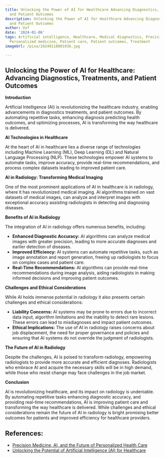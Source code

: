 ```yaml
---
title: Unlocking the Power of AI for Healthcare Advancing Diagnostics, Treatments,
  and Patient Outcomes
description: Unlocking the Power of AI for Healthcare Advancing Diagnostics, Treatments,
  and Patient Outcomes
author: Usf
date: '2024-01-06'
tags: Artificial intelligence, Healthcare, Medical diagnostics, Precision medicine,
  Personalized medicine, Patient care, Patient outcomes, Treatment
imageUrl: /pixa/20240118001936.jpg

---
```

## Unlocking the Power of AI for Healthcare: Advancing Diagnostics, Treatments, and Patient  Outcomes

**Introduction**

Artificial Intelligence (AI) is revolutionizing the healthcare industry, enabling advancements in diagnostics treatments, and patient outcomes. By automating repetitive tasks, enhancing diagnosis predicting health outcomes, and optimizing processes, AI is transforming the way healthcare is delivered.

**AI Technologies in Healthcare**

At  the heart of AI in healthcare lies a diverse range of technologies  including Machine Learning (ML), Deep Learning (DL) and Natural Language Processing (NLP). These technologies empower AI systems to  automate tasks, improve accuracy,  provide  real-time  recommendations, and process complex  datasets leading to improved patient care.

**AI in Radiology:  Transforming Medical Imaging**

One of the most  prominent applications of AI in healthcare is in radiology, where it has revolutionized  medical imaging. AI algorithms trained on vast  datasets  of medical images,  can analyze and interpret images  with exceptional accuracy assisting radiologists in detecting and  diagnosing diseases.

**Benefits of AI in  Radiology**

The integration of AI in radiology offers numerous benefits, including:

* **Enhanced  Diagnostic Accuracy:** AI algorithms can analyze medical images with greater precision, leading to more accurate diagnoses  and earlier detection of diseases.
* **Improved Efficiency:** AI systems can automate repetitive tasks, such as  image annotation and report generation,  freeing  up  radiologists to focus on complex cases  and  patient care.
* **Real-Time Recommendations:**  AI algorithms  can  provide real-time recommendations during image analysis, aiding radiologists in making informed decisions and improving patient outcomes.

**Challenges and Ethical  Considerations**

While AI holds immense potential in radiology it also presents certain challenges and ethical considerations:

* **Liability Concerns:** AI systems may be prone to errors due to incorrect data input, algorithm limitations and the inability to detect rare lesions. These errors can lead to misdiagnoses and impact patient outcomes.
* **Ethical Implications:**  The use of AI in radiology raises concerns about job displacement, the need for proper governance and policies and ensuring that AI systems do not override the judgment of radiologists.

**The Future of AI in Radiology**

Despite the challenges, AI is poised to transform radiology,  empowering radiologists to provide more accurate  and efficient diagnoses. Radiologists who embrace AI and acquire the necessary skills will be in high demand,  while those who  resist change may face  challenges in the job market.

**Conclusion**

AI is revolutionizing healthcare, and its  impact on radiology is undeniable. By automating repetitive tasks enhancing diagnostic accuracy, and providing real-time recommendations,  AI is improving patient care and  transforming the way  healthcare is delivered. While  challenges and  ethical considerations remain the future of AI in radiology is bright promising better outcomes for patients and improved efficiency for healthcare providers.

## References:
- [Precision Medicine, AI, and the Future of Personalized Health Care](https://www.ncbi.nlm.nih.gov/pmc/articles/PMC7877825/)
- [Unlocking the Potential of Artificial Intelligence (AI) for Healthcare](https://www.intechopen.com/online-first/87001)
